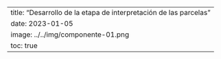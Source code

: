 ---
title: "Desarrollo de la etapa de interpretación de las parcelas"
date: 2023-01-05
image: ../../img/componente-01.png
toc: true
---